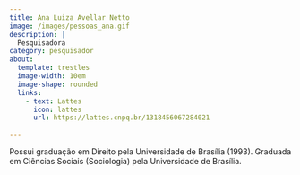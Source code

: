```yaml
---
title: Ana Luiza Avellar Netto
image: /images/pessoas_ana.gif
description: |
  Pesquisadora
category: pesquisador
about:
  template: trestles
  image-width: 10em
  image-shape: rounded
  links:
    - text: Lattes
      icon: lattes
      url: https://lattes.cnpq.br/1318456067284021
    
---
```

Possui graduação em Direito pela Universidade de Brasília (1993). Graduada em Ciências Sociais (Sociologia) pela Universidade de Brasília. 
<!-- Google tag (gtag.js) -->
<script async src="https://www.googletagmanager.com/gtag/js?id=G-GB2MGT95N0"></script>
<script>
  window.dataLayer = window.dataLayer || [];
  function gtag(){dataLayer.push(arguments);}
  gtag('js', new Date());

  gtag('config', 'G-GB2MGT95N0');
</script>